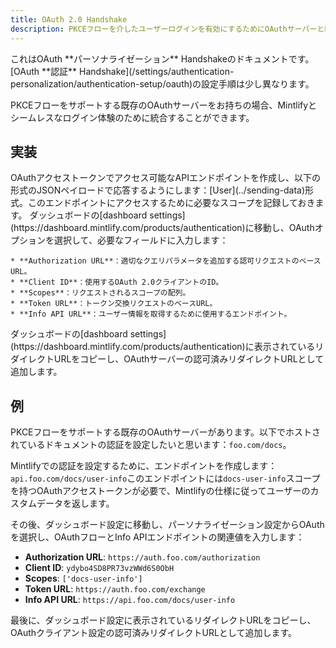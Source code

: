 ```yaml
---
title: OAuth 2.0 Handshake
description: PKCEフローを介したユーザーログインを有効にするためにOAuthサーバーと統合する
---
```


<Info>
  これはOAuth **パーソナライゼーション** Handshakeのドキュメントです。[OAuth **認証** Handshake](/settings/authentication-personalization/authentication-setup/oauth)の設定手順は少し異なります。
</Info>

PKCEフローをサポートする既存のOAuthサーバーをお持ちの場合、Mintlifyとシームレスなログイン体験のために統合することができます。

## 実装

<Steps>
  <Step title="Create your Info API">
    OAuthアクセストークンでアクセス可能なAPIエンドポイントを作成し、以下の形式のJSONペイロードで応答するようにします：[User](../sending-data)形式。このエンドポイントにアクセスするために必要なスコープを記録しておきます。
  </Step>

  <Step title="Configure your Personalization settings">
    ダッシュボードの[dashboard settings](https://dashboard.mintlify.com/products/authentication)に移動し、OAuthオプションを選択して、必要なフィールドに入力します：

    * **Authorization URL**：適切なクエリパラメータを追加する認可リクエストのベースURL。
    * **Client ID**：使用するOAuth 2.0クライアントのID。
    * **Scopes**：リクエストされるスコープの配列。
    * **Token URL**：トークン交換リクエストのベースURL。
    * **Info API URL**：ユーザー情報を取得するために使用するエンドポイント。
  </Step>

  <Step title="Configure your OAuth client">
    ダッシュボードの[dashboard settings](https://dashboard.mintlify.com/products/authentication)に表示されているリダイレクトURLをコピーし、OAuthサーバーの認可済みリダイレクトURLとして追加します。
  </Step>
</Steps>

## 例

PKCEフローをサポートする既存のOAuthサーバーがあります。以下でホストされているドキュメントの認証を設定したいと思います：`foo.com/docs`。

Mintlifyでの認証を設定するために、エンドポイントを作成します：`api.foo.com/docs/user-info`このエンドポイントには`docs-user-info`スコープを持つOAuthアクセストークンが必要で、Mintlifyの仕様に従ってユーザーのカスタムデータを返します。

その後、ダッシュボード設定に移動し、パーソナライゼーション設定からOAuthを選択し、OAuthフローとInfo APIエンドポイントの関連値を入力します：

* **Authorization URL**: `https://auth.foo.com/authorization`
* **Client ID**: `ydybo4SD8PR73vzWWd6S0ObH`
* **Scopes**: `['docs-user-info']`
* **Token URL**: `https://auth.foo.com/exchange`
* **Info API URL**: `https://api.foo.com/docs/user-info`

最後に、ダッシュボード設定に表示されているリダイレクトURLをコピーし、OAuthクライアント設定の認可済みリダイレクトURLとして追加します。
